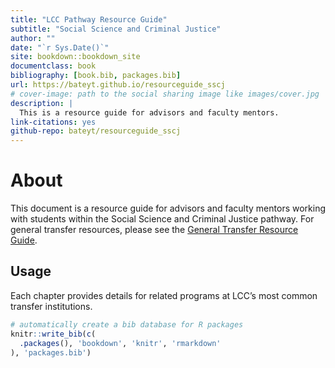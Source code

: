 ```yaml
--- 
title: "LCC Pathway Resource Guide"
subtitle: "Social Science and Criminal Justice"
author: ""
date: "`r Sys.Date()`"
site: bookdown::bookdown_site
documentclass: book
bibliography: [book.bib, packages.bib]
url: https://bateyt.github.io/resourceguide_sscj
# cover-image: path to the social sharing image like images/cover.jpg
description: |
  This is a resource guide for advisors and faculty mentors.
link-citations: yes
github-repo: bateyt/resourceguide_sscj
---
```


# About {-}

This document is a resource guide for advisors and faculty mentors working with students within the Social Science and Criminal Justice pathway. For general transfer resources, please see the [General Transfer Resource Guide](https://bateyt.github.io/resourceguide_gentransfer).

## Usage {-}

Each chapter provides details for related programs at LCC's most common transfer institutions.



```r
# automatically create a bib database for R packages
knitr::write_bib(c(
  .packages(), 'bookdown', 'knitr', 'rmarkdown'
), 'packages.bib')
```
